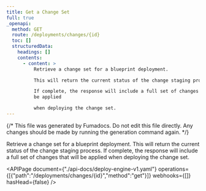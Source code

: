 ```yaml
---
title: Get a Change Set
full: true
_openapi:
  method: GET
  route: /deployments/changes/{id}
  toc: []
  structuredData:
    headings: []
    contents:
      - content: >
          Retrieve a change set for a blueprint deployment.

          This will return the current status of the change staging process.

          If complete, the response will include a full set of changes that will
          be applied

          when deploying the change set.
---
```


{/* This file was generated by Fumadocs. Do not edit this file directly. Any changes should be made by running the generation command again. */}

Retrieve a change set for a blueprint deployment.
This will return the current status of the change staging process.
If complete, the response will include a full set of changes that will be applied
when deploying the change set.


<APIPage document={"./api-docs/deploy-engine-v1.yaml"} operations={[{"path":"/deployments/changes/{id}","method":"get"}]} webhooks={[]} hasHead={false} />